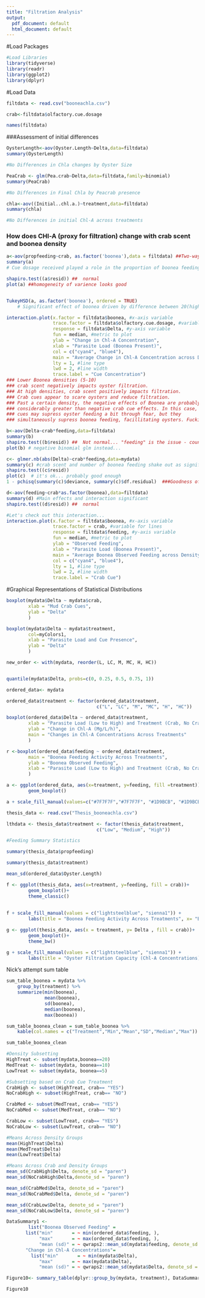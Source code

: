 ```yaml
---
title: "Filtration Analysis"
output:
  pdf_document: default
  html_document: default
---
```


#Load Packages
```r
#Load Libraries
library(tidyverse)
library(readr)
library(ggplot2)
library(dplyr)

```

#Load Data
```r
filtdata <- read.csv("booneachla.csv")

crab<-filtdata$olfactory.cue.dosage

names(filtdata)
```

###Assessment of initial differences
```r
OysterLength<-aov(Oyster.Length~Delta,data=filtdata)
summary(OysterLength)

#No Differences in Chla changes by Oyster Size
```

```r
PeaCrab <- glm(Pea.crab~Delta,data=filtdata,family=binomial)
summary(PeaCrab) 

#No Differences in Final Chla by Peacrab presence
```

```r
chla<-aov((Initial..chl.a.)~treatment,data=filtdata)
summary(chla) 

#No Differences in initial Chl-A across treatments
```

### How does CHl-A (proxy for filtration) change with crab scent and boonea density
```r
a<-aov(propfeeding~crab, as.factor('boonea'),data = filtdata) ##Two-way ANOVA
summary(a)
# Cue dosage received played a role in the proportion of boonea feeding??
```

```r
shapiro.test((a$resid)) ##  normal
plot(a) ##homogeneity of varience looks good


TukeyHSD(a, as.factor('boonea'), ordered = TRUE)
	# Significant effect of boonea driven by difference between 20(high) and 5(low) treatments
```

```r
interaction.plot(x.factor = filtdata$boonea, #x-axis variable
                 trace.factor = filtdata$olfactory.cue.dosage, #variable for lines
                 response = filtdata$Delta, #y-axis variable
                 fun = median, #metric to plot
                 ylab = "Change in Chl-A Concentration",
                 xlab = "Parasite Load (Boonea Present)",
                 col = c("cyan4", "blue4"),
                 main = "Average Change in Chl-A Concentration across Density Treatments",
                 lty = 1, #line type
                 lwd = 2, #line width
                 trace.label = "Cue Concentration")
### Lower Boonea densities (5-10)
### crab scent negatively impacts oyster filtration.
### At high densities, crab scent positively impacts filtration.
### Crab cues appear to scare oysters and reduce filtration. 
### Past a certain density, the negative effects of Boonea are probably
### considerably greater than negative crab cue effects. In this case, crab 
### cues may supress oyster feeding a bit through fear, but they 
### simultaneously supress boonea feeding, facillitating oysters. Fucking cool.
```

```r

b<-aov(Delta~crab*feeding,data=filtdata)
summary(b)
shapiro.test((b$resid)) ##  Not normal... "feeding" is the issue - count data
plot(b) # negative binomial glm instead...

```

```r

c<- glmer.nb(abs(Delta)~crab*feeding,data=mydata)
summary(c) #crab scent and number of boonea feeding shake out as significant
shapiro.test((c$resid))
plot(c)  # it's ok... probably good enough
1 - pchisq(summary(c)$deviance, summary(c)$df.residual)  ###Goodness of Fit test looks good

```

```r
d<-aov(feeding~crab*as.factor(boonea),data=filtdata)
summary(d) #Main effects and interaction significant
shapiro.test((d$resid)) ##  normal

#Let's check out this interaction...
interaction.plot(x.factor = filtdata$boonea, #x-axis variable
                 trace.factor = crab, #variable for lines
                 response = filtdata$feeding, #y-axis variable
                 fun = median, #metric to plot
                 ylab = "Observed Feeding",
                 xlab = "Parasite Load (Boonea Present)",
                 main = "Average Boonea Observed Feeding across Density Treatments",
                 col = c("cyan4", "blue4"),
                 lty = 1, #line type
                 lwd = 2, #line width
                 trace.label = "Crab Cue")

```
#Graphical Representations of Statistical Distributions
```r

boxplot(mydata$Delta ~ mydata$crab, 
        xlab = "Mud Crab Cues", 
        ylab = "Delta"
        )

boxplot(mydata$Delta ~ mydata$treatment,
        col=myColors1,
        xlab = "Parasite Load and Cue Presence", 
        ylab = "Delta"
        )

new_order <- with(mydata, reorder(L, LC, M, MC, H, HC))


quantile(mydata$Delta, probs=c(0, 0.25, 0.5, 0.75, 1))

```
```r

ordered_data<- mydata

ordered_data$treatment <- factor(ordered_data$treatment, 
                                 c("L", "LC", "M", "MC", "H", "HC"))

boxplot(ordered_data$Delta ~ ordered_data$treatment, 
        xlab = "Parasite Load (Low to High) and Treatment (Crab, No Crab)", 
        ylab = "Change in Chl-A (Mg/L/h)",
        main = "Changes in Chl-A Concentrations Across Treatments"
        )

```
```r

r <-boxplot(ordered_data$feeding ~ ordered_data$treatment,
        main = "Boonea Feeding Activity Across Treatments",
        ylab = "Boonea Observed Feeding", 
        xlab = "Parasite Load (Low to High) and Treatment (Crab, No Crab)"
        )

```
```r

a <- ggplot(ordered_data, aes(x=treatment, y=feeding, fill =treatment))+
        geom_boxplot()

a + scale_fill_manual(values=c("#7F7F7F","#7F7F7F", "#1D9BCB", "#1D9BCB", "#032F66", "#032F66"))

```

```r

thesis_data <- read.csv("Thesis_booneachla.csv")

lthdata <- thesis_data$treatment <- factor(thesis_data$treatment, 
                                 c("Low", "Medium", "High"))

```

```r

#Feeding Summary Statistics

summary(thesis_data$propfeeding)

summary(thesis_data$treatment)

mean_sd(ordered_data$Oyster.Length)


```



```r

f <- ggplot(thesis_data, aes(x=treatment, y=feeding, fill = crab))+
        geom_boxplot()+
        theme_classic()
    
        
f + scale_fill_manual(values = c("lightsteelblue", "sienna1")) +
        labs(title = "Boonea Feeding Activity Across Treatments", x= "Boonea Density Treatment", y= "Boonea Feeding")

```

```r

g <- ggplot(thesis_data, aes(x = treatment, y= Delta , fill = crab))+
        geom_boxplot()+
        theme_bw()

g + scale_fill_manual(values = c("lightsteelblue", "sienna1")) +
        labs(title = "Oyster Filtration Capacity (Chl-A Concentrations) Across Treatments", x= "Boonea Density Treatment", y= "Change in Chlorophyll-A Concentration")

```
Nick's attempt sum table
```r
sum_table_boonea = mydata %>% 
    group_by(treatment) %>% 
    summarize(min(boonea),
              mean(boonea),
              sd(boonea),
              median(boonea),
              max(boonea))

sum_table_boonea_clean = sum_table_boonea %>% 
    kable(col.names = c("Treatment","Min","Mean","SD","Median","Max"))

sum_table_boonea_clean
```



```r

#Density Subsetting
HighTreat <- subset(mydata,boonea==20)
MedTreat <- subset(mydata, boonea==10)
LowTreat <- subset(mydata, boonea==5)

#Subsetting based on Crab Cue Treatment
CrabHigh <- subset(HighTreat, crab== "YES")
NoCrabHigh <- subset(HighTreat, crab== "NO")

CrabMed <- subset(MedTreat, crab== "YES")
NoCrabMed <- subset(MedTreat, crab== "NO")

CrabLow <- subset(LowTreat, crab== "YES")
NoCrabLow <- subset(LowTreat, crab== "NO")

```

```r

#Means Across Density Groups
mean(HighTreat$Delta)
mean(MedTreat$Delta)
mean(LowTreat$Delta)

#Means Across Crab and Density Groups
mean_sd(CrabHigh$Delta, denote_sd = "paren")
mean_sd(NoCrabHigh$Delta,denote_sd = "paren")

mean_sd(CrabMed$Delta, denote_sd = "paren")
mean_sd(NoCrabMed$Delta, denote_sd = "paren")

mean_sd(CrabLow$Delta, denote_sd = "paren")
mean_sd(NoCrabLow$Delta, denote_sd = "paren")
```

```r

DataSummary1 <-
        list("Boonea Observed Feeding" =
       list("min"       = ~ min(ordered_data$feeding, ),
            "max"       = ~ max(ordered_data$feeding, ),
            "mean (sd)" = ~ qwraps2::mean_sd(mydata$feeding, denote_sd = "paren")),
       "Change in Chl-A Concentrations"=
         list("min"       = ~ min(mydata$Delta),
            "max"       = ~ max(mydata$Delta),
            "mean (sd)" = ~ qwraps2::mean_sd(mydata$Delta, denote_sd = "paren")))

Figure10<- summary_table(dplyr::group_by(mydata, treatment), DataSummary1)

Figure10

```






